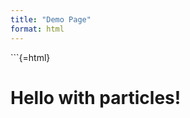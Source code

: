 ```yaml
---
title: "Demo Page"
format: html
---
```


```{=html}
<!-- Include CSS -->
<link rel="stylesheet" href="www/styles.css">

<!-- Your HTML content -->
<div id="particles-js"></div>
<h1>Hello with particles!</h1>

<!-- Include JavaScript -->
<script src="www/demo.js"></script>

